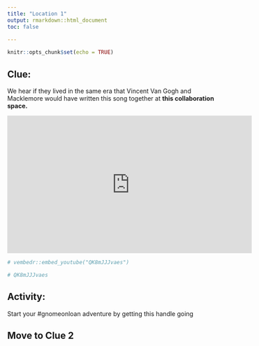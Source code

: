 ```yaml
---
title: "Location 1"
output: rmarkdown::html_document
toc: false
      
---
```


```r
knitr::opts_chunk$set(echo = TRUE)
```


## Clue: 
We hear if they lived in the same era that Vincent Van Gogh and Macklemore would have written this song together at __this collaboration space.__


<iframe width="560" height="315" src="http://www.youtube.com/embed/QK8mJJJvaes?rel=0" frameborder="0" allowfullscreen></iframe>


```r
# vembedr::embed_youtube("QK8mJJJvaes")

# QK8mJJJvaes
```


## Activity:
Start your #gnomeonloan adventure by getting this handle going 

## Move to Clue 2

